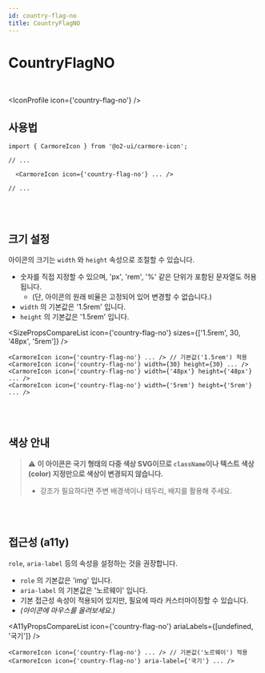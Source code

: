 ```yaml
---
id: country-flag-no
title: CountryFlagNO
---
```




# CountryFlagNO

<br />

<IconProfile icon={'country-flag-no'} />

## 사용법

```tsx
import { CarmoreIcon } from '@o2-ui/carmore-icon';

// ...

  <CarmoreIcon icon={'country-flag-no'} ... />

// ...
```

<br />
<br />

## 크기 설정

아이콘의 크기는 `width` 와 `height` 속성으로 조절할 수 있습니다.

- 숫자를 직접 지정할 수 있으며, 'px', 'rem', '%' 같은 단위가 포함된 문자열도 허용됩니다.
  - (단, 아이콘의 원래 비율은 고정되어 있어 변경할 수 없습니다.)
- `width` 의 기본값은 '1.5rem' 입니다.
- `height` 의 기본값은 '1.5rem' 입니다.

<SizePropsCompareList icon={'country-flag-no'} sizes={['1.5rem', 30, '48px', '5rem']} />

```tsx
<CarmoreIcon icon={'country-flag-no'} ... /> // 기본값('1.5rem') 적용
<CarmoreIcon icon={'country-flag-no'} width={30} height={30} ... />
<CarmoreIcon icon={'country-flag-no'} width={'48px'} height={'48px'} ... />
<CarmoreIcon icon={'country-flag-no'} width={'5rem'} height={'5rem'} ... />
```

<br />
<br />

## 색상 안내

> ⚠️ <b>이 아이콘은 국기 형태의 다중 색상 SVG이므로 `className`이나 텍스트 색상(color) 지정만으로 색상이 변경되지 않습니다. </b>
>
> - 강조가 필요하다면 주변 배경색이나 테두리, 배지를 활용해 주세요.

<br />
<br />

## 접근성 (a11y)

`role`, `aria-label` 등의 속성을 설정하는 것을 권장합니다.

- `role` 의 기본값은 'img' 입니다.
- `aria-label` 의 기본값은 '노르웨이' 입니다.
- 기본 접근성 속성이 적용되어 있지만, 필요에 따라 커스터마이징할 수 있습니다.
- _(아이콘에 마우스를 올려보세요.)_

<A11yPropsCompareList icon={'country-flag-no'} ariaLabels={[undefined, '국기']} />

```tsx
<CarmoreIcon icon={'country-flag-no'} ... /> // 기본값('노르웨이') 적용
<CarmoreIcon icon={'country-flag-no'} aria-label={'국기'} ... />
```
